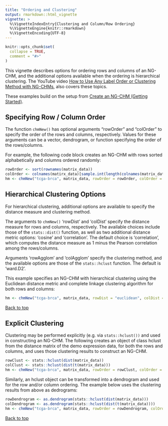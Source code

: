 ```yaml
---
title: "Ordering and Clustering"
output: rmarkdown::html_vignette
vignette: >
  %\VignetteIndexEntry{Clustering and Column/Row Ordering}
  %\VignetteEngine{knitr::rmarkdown}
  %\VignetteEncoding{UTF-8}
---
```


```r
knitr::opts_chunk$set(
  collapse = TRUE,
  comment = "#>"
)
```

This vignette describes options for ordering rows and columns of
an NG-CHM, and the additional options available when the ordering is hierarchical clustering.
The YouTube video
[How to Use Any Label Order or Clustering Method with NG-CHMs](https://www.youtube.com/watch?v=847breSor1I&list=PLIBaINv-Qmd0v2qD4AMbGf85Xd-T_yzEh),
also covers these topics.

These examples build on the setup from [Create an NG-CHM (Getting Started)](create-an-ng-chm.html).

## Specifying Row / Column Order

The function `chmNew()` has optional arguments "rowOrder" and "colOrder" to specify the order of the rows and columns,
respectively.
Values for these arguments can be a vector, dendrogram, or function specifying the order of the rows/columns.

For example, the following code block creates an NG-CHM with rows sorted alphabetically and columns ordered randomly:

```r
rowOrder <- sort(rownames(matrix_data))
colOrder <- colnames(matirx_data)[sample.int(length(colnames(matrix_data)))]
hm <- chmNew("tcga-brca", matrix_data, rowOrder = rowOrder, colOrder = colOrder)
```

## Hierarchical Clustering Options

For hierarchical clustering, additional options are available to specify the distance measure and clustering method.

The arguments to `chmNew()` 'rowDist' and 'colDist' specify the distance measure for rows and
columns, respectively. The available choices include those of the `stats::dist()` function, as well as
two additional distance metric options: 'cosine' and 'correlation'. The default choice is 'correlation',
which computes the distance measure as 1 minus the Pearson correlation among the rows/columns.

Arguments 'rowAgglom' and 'colAgglom' specify the clustering method, and the
available options are those of the `stats::hclust` function. The default is 'ward.D2'.

This example specifies an NG-CHM with hierarchical clustering using the Euclidean distance
metric and complete linkage clustering algorithm for both rows and columns:

```r
hm <- chmNew("tcga-brca", matrix_data, rowDist = "euclidean", colDist = "euclidean", rowAgglom = "complete", colAgglom = "complete")
```

[Back to top](#)

## Explicit Clustering

Clustering may be performed explicitly (e.g. via `stats::hclust())` and used in constructing an NG-CHM.
The following creates an object of class hclust from the distance matrix of the demo
expression data, for both the rows and columns,
and uses those clustering results to construct an NG-CHM.

```r
rowClust <- stats::hclust(dist(matrix_data))
colClust <- stats::hclust(dist(t(matrix_data)))
hm <- chmNew("tcga-brca", matrix_data, rowOrder = rowClust, colOrder = colClust)
```

Similarly, an hclust object can be transformed into a dendrogram and used for the row and/or column
ordering. The example below uses the clustering results from above as dedrograms:

```r
rowDendrogram <- as.dendrogram(stats::hclust(dist(matrix_data)))
colDendrogram <- as.dendrogram(stats::hclust(dist(t(matrix_data))))
hm <- chmNew("tcga-brca", matrix_data, rowOrder = rowDendrogram, colOrder = colDendrogram)
```

[Back to top](#)
